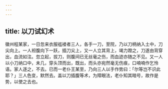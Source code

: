 ```yaml
---
---
---
```

title: 以刀试幻术
---



徽州程某家，一日忽来衣服褴褛者三人，各手一刀，至院，乃以刀柄纳入土中，刀尖向上。一人袒腹向下一跃，插刀尖上，又一人立其背上，竭力蹬之，刀遂由背穿出，血流如注。忽立起，拔刀，则腹间已无丝毫之伤，而血迹亦随之不见。又一人以小刀纳口中，未几，穿头顶而出，既出，而头亦宛然毫无伤痕，口喃喃作乞怜语。家人逐之，不去。已而一老仆王某至，乃向三人以手作势曰：「尔等岂不识此耶？」三人色变，默然去。盖以刀插腹等术，为障眼法，老仆知其暗号，故作是势，以使之去也。